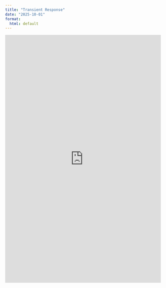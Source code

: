 ```yaml
---
title: "Transient Response"
date: "2025-10-01"
format:
  html: default
---
```


<iframe src="https://mlp6.pages.oit.duke.edu/bme253-labs/BME253_transient_hout.pdf" width="100%" height="800px" style="border:none;">
</iframe>